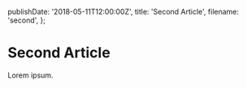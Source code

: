   publishDate: '2018-05-11T12:00:00Z',
  title: 'Second Article',
  filename: 'second',
};

# Second Article

Lorem ipsum.
